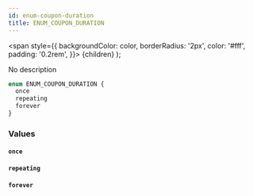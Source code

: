 ```yaml
---
id: enum-coupon-duration
title: ENUM_COUPON_DURATION
---
```


<span
style={{
      backgroundColor: color,
      borderRadius: '2px',
      color: '#fff',
      padding: '0.2rem',
    }}>
{children}
</span>
);

No description

```graphql
enum ENUM_COUPON_DURATION {
  once
  repeating
  forever
}
```

### Values

#### `once`

#### `repeating`

#### `forever`
